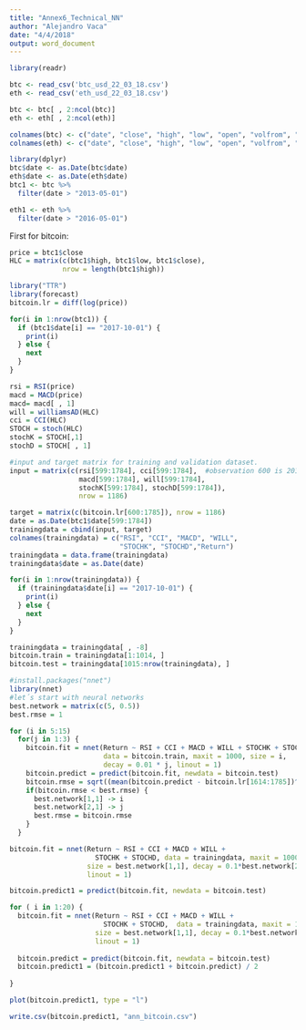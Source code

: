 ```yaml
---
title: "Annex6_Technical_NN"
author: "Alejandro Vaca"
date: "4/4/2018"
output: word_document
---
```



```r
library(readr)

btc <- read_csv('btc_usd_22_03_18.csv')
eth <- read_csv('eth_usd_22_03_18.csv')

btc <- btc[ , 2:ncol(btc)]
eth <- eth[ , 2:ncol(eth)]

colnames(btc) <- c("date", "close", "high", "low", "open", "volfrom", "volto")
colnames(eth) <- c("date", "close", "high", "low", "open", "volfrom", "volto")

library(dplyr)
btc$date <- as.Date(btc$date)
eth$date <- as.Date(eth$date)
btc1 <- btc %>% 
  filter(date > "2013-05-01")

eth1 <- eth %>%
  filter(date > "2016-05-01")
```

First for bitcoin: 

```r
price = btc1$close
HLC = matrix(c(btc1$high, btc1$low, btc1$close), 
             nrow = length(btc1$high))

library("TTR")
library(forecast)
bitcoin.lr = diff(log(price))
```


```r
for(i in 1:nrow(btc1)) {
  if (btc1$date[i] == "2017-10-01") {
    print(i)
  } else {
    next
  }
}
```

```r
rsi = RSI(price)
macd = MACD(price)
macd= macd[ , 1]
will = williamsAD(HLC)
cci = CCI(HLC)
STOCH = stoch(HLC)
stochK = STOCH[,1]
stochD = STOCH[ , 1]
```

```r
#input and target matrix for training and validation dataset.
input = matrix(c(rsi[599:1784], cci[599:1784],  #observation 600 is 2014-12-22
                 macd[599:1784], will[599:1784], 
                 stochK[599:1784], stochD[599:1784]),
                 nrow = 1186)

target = matrix(c(bitcoin.lr[600:1785]), nrow = 1186)
date = as.Date(btc1$date[599:1784])
trainingdata = cbind(input, target)
colnames(trainingdata) = c("RSI", "CCI", "MACD", "WILL", 
                           "STOCHK", "STOCHD","Return")
trainingdata = data.frame(trainingdata)
trainingdata$date = as.Date(date)
```

```r
for(i in 1:nrow(trainingdata)) {
  if (trainingdata$date[i] == "2017-10-01") {
    print(i)
  } else {
    next
  }
}
```


```r
trainingdata = trainingdata[ , -8]
bitcoin.train = trainingdata[1:1014, ]
bitcoin.test = trainingdata[1015:nrow(trainingdata), ]

```

```r

#install.packages("nnet")
library(nnet)
#let´s start with neural networks 
best.network = matrix(c(5, 0.5))
best.rmse = 1

for (i in 5:15) 
  for(j in 1:3) {
    bitcoin.fit = nnet(Return ~ RSI + CCI + MACD + WILL + STOCHK + STOCHD,
                       data = bitcoin.train, maxit = 1000, size = i,
                       decay = 0.01 * j, linout = 1)
    bitcoin.predict = predict(bitcoin.fit, newdata = bitcoin.test)
    bitcoin.rmse = sqrt((mean(bitcoin.predict - bitcoin.lr[1614:1785])^2))
    if(bitcoin.rmse < best.rmse) {
      best.network[1,1] -> i 
      best.network[2,1] -> j
      best.rmse = bitcoin.rmse
    }
  }

```

```r
bitcoin.fit = nnet(Return ~ RSI + CCI + MACD + WILL +
                     STOCHK + STOCHD, data = trainingdata, maxit = 1000,
                   size = best.network[1,1], decay = 0.1*best.network[2,1],
                   linout = 1)

bitcoin.predict1 = predict(bitcoin.fit, newdata = bitcoin.test)

for ( i in 1:20) {
  bitcoin.fit = nnet(Return ~ RSI + CCI + MACD + WILL +
                       STOCHK + STOCHD,  data = trainingdata, maxit = 1000,
                     size = best.network[1,1], decay = 0.1*best.network[2,1],
                     linout = 1)
  
  bitcoin.predict = predict(bitcoin.fit, newdata = bitcoin.test)
  bitcoin.predict1 = (bitcoin.predict1 + bitcoin.predict) / 2
  
}

```

```r
plot(bitcoin.predict1, type = "l")
```

```r
write.csv(bitcoin.predict1, "ann_bitcoin.csv")
```

